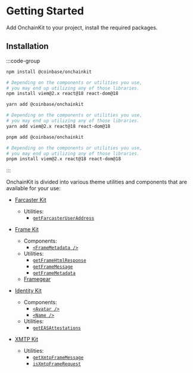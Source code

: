 # Getting Started

Add OnchainKit to your project, install the required packages.

## Installation

:::code-group

```bash [npm]
npm install @coinbase/onchainkit

# Depending on the components or utilities you use,
# you may end up utilizing any of those libraries.
npm install viem@2.x react@18 react-dom@18
```

```bash [yarn]
yarn add @coinbase/onchainkit

# Depending on the components or utilities you use,
# you may end up utilizing any of those libraries.
yarn add viem@2.x react@18 react-dom@18
```

```bash [pnpm]
pnpm add @coinbase/onchainkit

# Depending on the components or utilities you use,
# you may end up utilizing any of those libraries.
pnpm install viem@2.x react@18 react-dom@18
```

:::

OnchainKit is divided into various theme utilities and components that are available for your use:

- [Farcaster Kit](/farcaster/introduction)

  - Utilities:
    - [`getFarcasterUserAddress`](/farcaster/get-farcaster-user-address)

- [Frame Kit](/frame/introduction)

  - Components:
    - [`<FrameMetadata />`](/frame/frame-metadata)
  - Utilities:
    - [`getFrameHtmlResponse`](/frame/get-frame-html-response)
    - [`getFrameMessage`](/frame/get-frame-message)
    - [`getFrameMetadata`](/frame/get-frame-metadata)
  - [Framegear](/frame/framegear)

- [Identity Kit](/identity/introduction)

  - Components:
    - [`<Avatar />`](/identity/avatar)
    - [`<Name />`](/identity/name)
  - Utilities:
    - [`getEASAttestations`](/identity/get-eas-attestations)

- [XMTP Kit](/xmtp/introduction)
  - Utilities:
    - [`getXmtpFrameMessage`](/xmtp/get-xmtp-frame-message)
    - [`isXmtpFrameRequest`](/xmtp/is-xmtp-frame-request)
